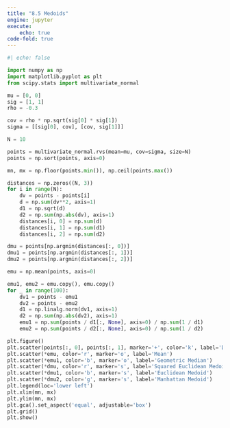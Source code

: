 ```yaml
---
title: "8.5 Medoids"
engine: jupyter
execute: 
    echo: true
code-fold: true
---
```


```python

#| echo: false

import numpy as np
import matplotlib.pyplot as plt
from scipy.stats import multivariate_normal

mu = [0, 0]
sig = [1, 1]
rho = -0.3

cov = rho * np.sqrt(sig[0] * sig[1])
sigma = [[sig[0], cov], [cov, sig[1]]]

N = 10

points = multivariate_normal.rvs(mean=mu, cov=sigma, size=N)
points = np.sort(points, axis=0)

mn, mx = np.floor(points.min()), np.ceil(points.max())

distances = np.zeros((N, 3))
for i in range(N):
    dv = points - points[i]
    d = np.sum(dv**2, axis=1)  
    d1 = np.sqrt(d)  
    d2 = np.sum(np.abs(dv), axis=1)  
    distances[i, 0] = np.sum(d)
    distances[i, 1] = np.sum(d1)
    distances[i, 2] = np.sum(d2)

dmu = points[np.argmin(distances[:, 0])]
dmu1 = points[np.argmin(distances[:, 1])]
dmu2 = points[np.argmin(distances[:, 2])]

emu = np.mean(points, axis=0)

emu1, emu2 = emu.copy(), emu.copy()
for _ in range(100):
    dv1 = points - emu1
    dv2 = points - emu2
    d1 = np.linalg.norm(dv1, axis=1)
    d2 = np.sum(np.abs(dv2), axis=1)
    emu1 = np.sum(points / d1[:, None], axis=0) / np.sum(1 / d1)
    emu2 = np.sum(points / d2[:, None], axis=0) / np.sum(1 / d2)

plt.figure()
plt.scatter(points[:, 0], points[:, 1], marker='+', color='k', label='Data Points')
plt.scatter(*emu, color='r', marker='o', label='Mean')
plt.scatter(*emu1, color='b', marker='o', label='Geometric Median')
plt.scatter(*dmu, color='r', marker='s', label='Squared Euclidean Medoid')
plt.scatter(*dmu1, color='b', marker='s', label='Euclidean Medoid')
plt.scatter(*dmu2, color='g', marker='s', label='Manhattan Medoid')
plt.legend(loc='lower left')
plt.xlim(mn, mx)
plt.ylim(mn, mx)
plt.gca().set_aspect('equal', adjustable='box')
plt.grid()
plt.show()


```
